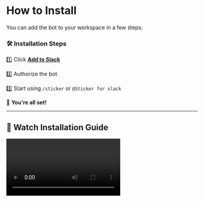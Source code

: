 # How to Install

You can add the bot to your workspace in a few steps:

### 🛠️ **Installation Steps**
1️⃣ Click **[Add to Slack](https://auth.stickersforslack.com)**

2️⃣ Authorize the bot

3️⃣ Start using `/sticker` or `@Sticker for slack`

🎉 **You're all set!**

---

## 🎥 **Watch Installation Guide**
<video src="./videos/install.webm" controls></video>
